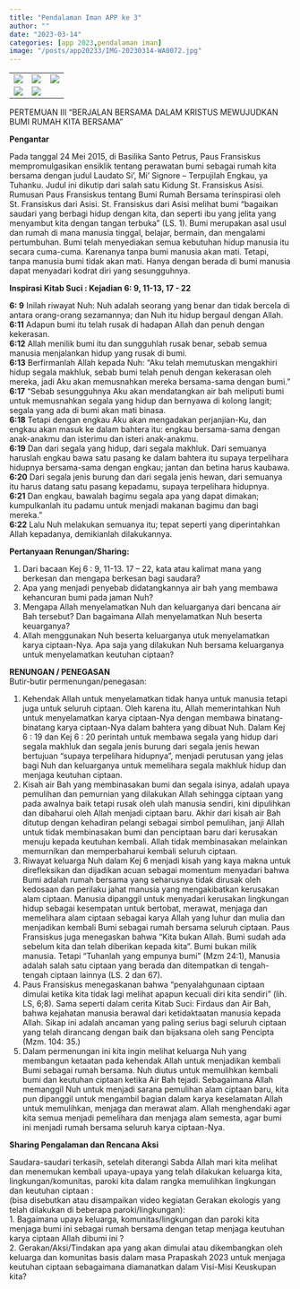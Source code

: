 ```yaml
---
title: "Pendalaman Iman APP ke 3"
author: ""
date: "2023-03-14"
categories: [app 2023,pendalaman iman]
image: "/posts/app20233/IMG-20230314-WA0072.jpg"
---
```


|                                              |                                              |                                              |
|------------------------|------------------------|------------------------|
| ![](/posts/app20233/IMG-20230314-WA0056.jpg) | ![](/posts/app20233/IMG-20230314-WA0054.jpg) | ![](/posts/app20233/IMG-20230314-WA0055.jpg) |
| ![](/posts/app20233/IMG-20230314-WA0046.jpg) | ![](/posts/app20233/IMG-20230314-WA0045.jpg) |                                              |
PERTEMUAN III
“BERJALAN BERSAMA DALAM KRISTUS
MEWUJUDKAN BUMI RUMAH KITA BERSAMA”

**Pengantar**\

Pada tanggal 24 Mei 2015, di Basilika Santo Petrus, Paus Fransiskus 
mempromulgasikan ensiklik tentang perawatan bumi sebagai rumah kita 
bersama dengan judul Laudato Si’, Mi’ Signore – Terpujilah Engkau, ya 
Tuhanku. Judul ini dikutip dari salah satu Kidung St. Fransiskus Asisi. 
Rumusan Paus Fransiskus tentang Bumi Rumah Bersama terinspirasi oleh 
St. Fransiskus dari Asisi. St. Fransiskus dari Asisi melihat bumi “bagaikan 
saudari yang berbagi hidup dengan kita, dan seperti ibu yang jelita yang 
menyambut kita dengan tangan terbuka” (LS. 1). Bumi merupakan asal 
usul dan rumah di mana manusia tinggal, belajar, bermain, dan mengalami 
pertumbuhan. Bumi telah menyediakan semua kebutuhan hidup manusia 
itu secara cuma-cuma. Karenanya tanpa bumi manusia akan mati. Tetapi, 
tanpa manusia bumi tidak akan mati. Hanya dengan berada di bumi 
manusia dapat menyadari kodrat diri yang sesungguhnya. 

**Inspirasi Kitab Suci : Kejadian 6: 9, 11-13, 17 - 22**\

**6: 9** Inilah riwayat Nuh: Nuh adalah seorang yang benar dan tidak bercela di 
antara orang-orang sezamannya; dan Nuh itu hidup bergaul dengan 
Allah.\
**6:11** Adapun bumi itu telah rusak di hadapan Allah dan penuh dengan 
kekerasan.\
**6:12** Allah menilik bumi itu dan sungguhlah rusak benar, sebab semua 
manusia menjalankan hidup yang rusak di bumi.\
**6:13** Berfirmanlah Allah kepada Nuh: “Aku telah memutuskan mengakhiri 
hidup segala makhluk, sebab bumi telah penuh dengan kekerasan oleh 
mereka, jadi Aku akan memusnahkan mereka bersama-sama dengan
bumi.”\
**6:17** “Sebab sesungguhnya Aku akan mendatangkan air bah meliputi bumi 
untuk memusnahkan segala yang hidup dan bernyawa di kolong langit; 
segala yang ada di bumi akan mati binasa.\
**6:18** Tetapi dengan engkau Aku akan mengadakan perjanjian-Ku, dan engkau 
akan masuk ke dalam bahtera itu: engkau bersama-sama dengan 
anak-anakmu dan isterimu dan isteri anak-anakmu.\
**6:19** Dan dari segala yang hidup, dari segala makhluk. Dari semuanya 
haruslah engkau bawa satu pasang ke dalam bahtera itu supaya 
terpelihara hidupnya bersama-sama dengan engkau; jantan dan betina 
harus kaubawa.\
**6:20** Dari segala jenis burung dan dari segala jenis hewan, dari semuanya itu 
harus datang satu pasang kepadamu, supaya terpelihara hidupnya.\
**6:21** Dan engkau, bawalah bagimu segala apa yang dapat dimakan; 
kumpulkanlah itu padamu untuk menjadi makanan bagimu dan bagi 
mereka.”\
**6:22** Lalu Nuh melakukan semuanya itu; tepat seperti yang diperintahkan 
Allah kepadanya, demikianlah dilakukannya.

**Pertanyaan Renungan/Sharing:**\

1. Dari bacaan Kej 6 : 9, 11-13. 17 – 22, kata atau kalimat mana yang 
berkesan dan mengapa berkesan bagi saudara?
2. Apa yang menjadi penyebab didatangkannya air bah yang membawa 
kehancuran bumi pada jaman Nuh?
3. Mengapa Allah menyelamatkan Nuh dan keluarganya dari bencana air 
Bah tersebut? Dan bagaimana Allah menyelamatkan Nuh beserta 
keuarganya?
4. Allah menggunakan Nuh beserta keluarganya utuk menyelamatkan 
karya ciptaan-Nya. Apa saja yang dilakukan Nuh bersama keluarganya
untuk menyelamatkan keutuhan ciptaan?

**RENUNGAN / PENEGASAN**\
Butir-butir permenungan/penegasan:\

1. Kehendak Allah untuk menyelamatkan tidak hanya untuk manusia tetapi 
juga untuk seluruh ciptaan. Oleh karena itu, Allah memerintahkan Nuh 
untuk menyelamatkan karya ciptaan-Nya dengan membawa 
binatang-binatang karya ciptaan-Nya dalam bahtera yang dibuat Nuh. 
Dalam Kej 6 : 19 dan Kej 6 : 20 perintah untuk membawa segala yang 
hidup dari segala makhluk dan segala jenis burung dari segala jenis hewan
bertujuan “supaya terpelihara hidupnya”, menjadi perutusan yang jelas bagi 
Nuh dan keluarganya untuk memelihara segala makhluk hidup dan 
menjaga keutuhan ciptaan.\
2. Kisah air Bah yang membinasakan bumi dan segala isinya, adalah upaya 
pemulihan dan pemurnian yang dilakukan Allah sehingga ciptaan yang 
pada awalnya baik tetapi rusak oleh ulah manusia sendiri, kini dipulihkan 
dan dibaharui oleh Allah menjadi ciptaan baru. Akhir dari kisah air Bah 
ditutup dengan kehadiran pelangi sebagai simbol pemulihan, janji Allah 
untuk tidak membinasakan bumi dan penciptaan baru dari kerusakan
menuju kepada keutuhan kembali. Allah tidak membinasakan melainkan 
memurnikan dan memperbaharui kembali seluruh ciptaan.\
3. Riwayat keluarga Nuh dalam Kej 6 menjadi kisah yang kaya makna untuk 
direfleksikan dan dijadikan acuan sebagai momentum menyadari bahwa 
Bumi adalah rumah bersama yang seharusnya tidak dirusak oleh kedosaan 
dan perilaku jahat manusia yang mengakibatkan kerusakan alam ciptaan. 
Manusia dipanggil untuk menyadari kerusakan lingkungan hidup sebagai 
kesempatan untuk bertobat, merawat, menjaga dan memelihara alam 
ciptaan sebagai karya Allah yang luhur dan mulia dan menjadikan kembali 
Bumi sebagai rumah bersama seluruh ciptaan. Paus Fransiskus juga 
menegaskan bahwa “Kita bukan Allah. Bumi sudah ada sebelum kita dan
telah diberikan kepada kita”. Bumi bukan milik manusia. Tetapi “Tuhanlah 
yang empunya bumi” (Mzm 24:1), Manusia adalah salah satu ciptaan yang 
berada dan ditempatkan di tengah-tengah ciptaan lainnya (LS. 2 dan 67).\ 
4. Paus Fransiskus menegaskanan bahwa “penyalahgunaan ciptaan dimulai 
ketika kita tidak lagi melihat apapun kecuali diri kita sendiri” (lih. LS, 6;8). 
Sama seperti dalam cerita Kitab Suci: Firdaus dan Air Bah, bahwa 
kejahatan manusia berawal dari ketidaktaatan manusia kepada Allah. Sikap 
ini adalah ancaman yang paling serius bagi seluruh ciptaan yang telah 
dirancang dengan baik dan bijaksana oleh sang Pencipta (Mzm. 104: 35.)\
5. Dalam permenungan ini kita ingin melihat keluarga Nuh yang membangun 
ketaatan pada kehendak Allah untuk menjadikan kembali Bumi sebagai 
rumah bersama. Nuh diutus untuk memulihkan kembali bumi dan keutuhan 
ciptaan ketika Air Bah tejadi. Sebagaimana Allah memanggil Nuh untuk 
menjadi sarana pemulihan alam ciptaan baru, kita pun dipanggil untuk 
mengambil bagian dalam karya keselamatan Allah untuk memulihkan, 
menjaga dan merawat alam. Allah menghendaki agar kita semua menjadi
pemelihara dan menjaga alam semesta, agar bumi ini menjadi rumah 
bersama seluruh karya ciptaan-Nya.\

**Sharing Pengalaman dan Rencana Aksi**\

Saudara-saudari terkasih, setelah diterangi Sabda Allah mari kita melihat dan 
menemukan kembali upaya-upaya yang telah dilakukan keluarga kita, 
lingkungan/komunitas, paroki kita dalam rangka memulihkan lingkungan dan 
keutuhan ciptaan :\
(bisa disebutkan atau disampaikan video kegiatan Gerakan ekologis yang 
telah dilakukan di beberapa paroki/lingkungan): \
1. Bagaimana upaya keluarga, komunitas/lingkungan dan paroki kita 
menjaga bumi ini sebagai rumah bersama dengan tetap menjaga
keutuhan karya ciptaan Allah dibumi ini ?\
2. Gerakan/Aksi/Tindakan apa yang akan dimulai atau dikembangkan oleh 
keluarga dan komunitas basis dalam masa Prapaskah 2023 untuk
menjaga keutuhan ciptaan sebagaimana diamanatkan dalam Visi-Misi
Keuskupan kita?
